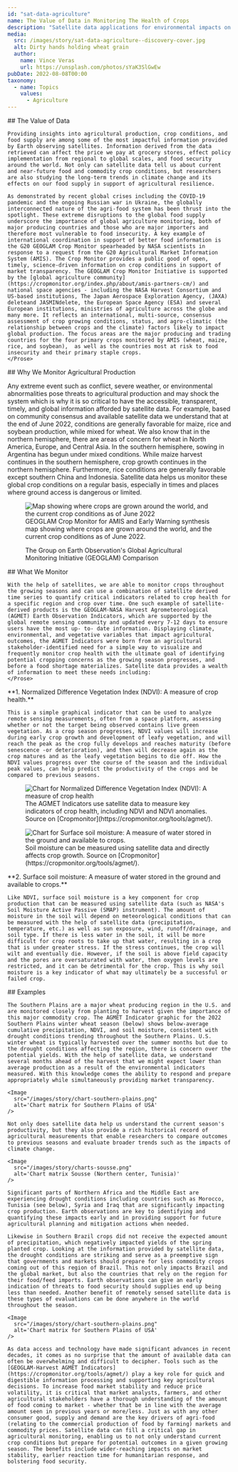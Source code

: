 ```yaml
---
id: "sat-data-agriculture"
name: The Value of Data in Monitoring The Health of Crops
description: "Satellite data applications for environmental impacts on world crop (cereal) supply and demand"
media:
  src: /images/story/sat-data-agriculture--discovery-cover.jpg
  alt: Dirty hands holding wheat grain
  author:
    name: Vince Veras
    url: https://unsplash.com/photos/sYaK3SlGwEw
pubDate: 2022-08-08T00:00
taxonomy:
  - name: Topics
    values:
      - Agriculture
---
```


<Block>
  <Prose>
    ## The Value of Data
    
    Providing insights into agricultural production, crop conditions, and food supply are among some of the most impactful information provided by Earth observing satellites. Information derived from the data retrieved can affect the price we pay at grocery stores, effect policy implementation from regional to global scales, and food security around the world. Not only can satellite data tell us about current and near-future food and commodity crop conditions, but researchers are also studying the long-term trends in climate change and its effects on our food supply in support of agricultural resilience.

    As demonstrated by recent global crises including the COVID-19 pandemic and the ongoing Russian war in Ukraine, the globally interconnected nature of the agri-food system has been thrust into the spotlight. These extreme disruptions to the global food supply underscore the importance of global agriculture monitoring, both of major producing countries and those who are major importers and therefore most vulnerable to food insecurity. A key example of international coordination in support of better food information is the G20 GEOGLAM Crop Monitor spearheaded by NASA scientists in response to a request from the G20 Agricultural Market Information System (AMIS). The Crop Monitor provides a public good of open, timely, science-driven information on crop conditions in support of market transparency. The GEOGLAM Crop Monitor Initiative is supported by the [global agriculture community](https://cropmonitor.org/index.php/about/amis-partners-cm/) and national space agencies - including the NASA Harvest Consortium and US-based institutions, The Japan Aerospace Exploration Agency, (JAXA) deleteand JASMINdelete, the European Space Agency (ESA) and several European institutions, ministries of agriculture across the globe and many more. It reflects an international, multi-source, consensus assessment of crop growing conditions, status, and agro-climatic (the relationship between crops and the climate) factors likely to impact global production. The focus areas are the major producing and trading countries for the four primary crops monitored by AMIS (wheat, maize, rice, and soybean),  as well as the countries most at risk to food insecurity and their primary staple crops.
    </Prose>

</Block>

<Block>
  <Prose>
  ## Why We Monitor Agricultural Production

Any extreme event such as conflict, severe weather, or environmental abnormalities pose threats to agricultural production and may shock the system which is why it is so critical to have the accessible, transparent, timely, and global information afforded by satellite data. For example, based on community consensus and available satellite data we understand that at the end of June 2022, conditions are generally favorable for maize, rice and soybean production, while mixed for wheat. We also know that in the northern hemisphere, there are areas of concern for wheat in North America, Europe, and Central Asia. In the southern hemisphere, sowing in Argentina has begun under mixed conditions. While maize harvest continues in the southern hemisphere, crop growth continues in the northern hemisphere. Furthermore, rice conditions are generally favorable except southern China and Indonesia. Satellite data helps us monitor these global crop conditions on a regular basis, especially in times and places where ground access is dangerous or limited.

  </Prose>
  <Figure>
    <Image
      src="/images/story/crops-around-world.jpg"
      alt='Map showing where crops are grown around the world, and the current crop conditions as of June 2022'
    />
    <Caption attrAuthor='GEOGLAM Crop Monitor' attrUrl='https://cropmonitor.org/'>
      GEOGLAM Crop Monitor for AMIS and Early Warning synthesis map showing where crops are grown around the world, and the current crop conditions as of June 2022.
    </Caption>
  </Figure>

  <Figure>
    <Map
      datasetId='geoglam'
      layerId='geoglam'
      dateTime='2022-06-15'
      zoom={4}
      center={[117.22,35.66]}
      compareDateTime='2024-06-15'
    />
    <Caption
      attrAuthor='NASA'
      attrUrl='https://nasa.gov/'
    >
    The Group on Earth Observation's Global Agricultural Monitoring Initiative (GEOGLAM) Comparison 
    </Caption>
  </Figure>

</Block>

<Block>
  <Prose>
    ## What We Monitor

    With the help of satellites, we are able to monitor crops throughout the growing seasons and can use a combination of satellite derived time series to quantify critical indicators related to crop health for a specific region and crop over time. One such example of satellite-derived products is the GEOGLAM-NASA Harvest Agrometeorological (AGMET) Earth Observation Indicators, which are supported by the global remote sensing community and updated every 7-12 days to ensure users have the most up- to- date information. Displaying climate, environmental, and vegetative variables that impact agricultural outcomes, the AGMET Indicators were born from an agricultural stakeholder-identified need for a simple way to visualize and frequently monitor crop health with the ultimate goal of identifying potential cropping concerns as the growing season progresses, and before a food shortage materializes. Satellite data provides a wealth of information to meet these needs including:
    </Prose>

</Block>

<Block>
  <Prose>
    **1. Normalized Difference Vegetation Index (NDVI): A measure of crop health.**

    This is a simple graphical indicator that can be used to analyze remote sensing measurements, often from a space platform, assessing whether or not the target being observed contains live green vegetation. As a crop season progresses, NDVI values will increase during early crop growth and development of leafy vegetation, and will reach the peak as the crop fully develops and reaches maturity (before senescence -or deterioration), and then will decrease again as the crop matures and as the leafy vegetation begins to die off. How the NDVI values progress over the course of the season and the individual peak values, can help predict the productivity of the crops and be compared to previous seasons.

  </Prose>
  <Figure>
    <Image
      src="/images/story/chart-crop-health.jpg"
      alt='Chart for Normalized Difference Vegetation Index (NDVI): A measure of crop health'
    />
    <Caption>
      The AGMET Indicators use satellite data to measure key indicators of crop health, including NDVI and NDVI anomalies. Source on [Cropmonitor](https://cropmonitor.org/tools/agmet/).
    </Caption>
  </Figure>
</Block>

<Block>
  <Figure>
    <Image
      src="/images/story/chart-soil-moisture.jpg"
      alt='Chart for Surface soil moisture: A measure of water stored in the ground and available to crops.'
    />
    <Caption>
      Soil moisture can be measured using satellite data and directly affects crop growth. Source on [Cropmonitor](https://cropmonitor.org/tools/agmet/).
    </Caption>
  </Figure>
  <Prose>
    **2. Surface soil moisture: A measure of water stored in the ground and available to crops.**

    Like NDVI, surface soil moisture is a key component for crop production that can be measured using satellite data (such as NASA's Soil Moisture Active Passive (SMAP) instrument). The amount of moisture in the soil will depend on meteorological conditions that can be measured with the help of satellite data (precipitation, temperature, etc.) as well as sun exposure, wind, runoff/drainage, and soil type. If there is less water in the soil, it will be more difficult for crop roots to take up that water, resulting in a crop that is under greater stress. If the stress continues, the crop will wilt and eventually die. However, if the soil is above field capacity and the pores are oversaturated with water, then oxygen levels are restricted, and it can be detrimental for the crop. This is why soil moisture is a key indicator of what may ultimately be a successful or failed crop.

  </Prose>
</Block>

<Block>
  <Prose>
    ## Examples

    The Southern Plains are a major wheat producing region in the U.S. and are monitored closely from planting to harvest given the importance of this major commodity crop. The AGMET Indicator graphic for the 2022 Southern Plains winter wheat season (below) shows below-average cumulative precipitation, NDVI, and soil moisture, consistent with drought conditions trending throughout the Southern Plains. U.S. winter wheat is typically harvested over the summer months but due to the drought conditions affecting the region, there is concern over the potential yields. With the help of satellite data, we understand several months ahead of the harvest that we might expect lower than average production as a result of the environmental indicators measured. With this knowledge comes the ability to respond and prepare appropriately while simultaneously providing market transparency.

    <Image
      src="/images/story/chart-southern-plains.png"
      alt='Chart matrix for Southern Plains of USA'
    />

    Not only does satellite data help us understand the current season's productivity, but they also provide a rich historical record of agricultural measurements that enable researchers to compare outcomes to previous seasons and evaluate broader trends such as the impacts of climate change.

    <Image
      src="/images/story/charts-sousse.png"
      alt='Chart matrix Sousse (Northern center, Tunisia)'
    />

    Significant parts of Northern Africa and the Middle East are experiencing drought conditions including countries such as Morocco, Tunisia (see below), Syria and Iraq that are significantly impacting crop production. Earth observations are key to identifying and quantifying these impacts early and in providing support for future agricultural planning and mitigation actions when needed.

    Likewise in Southern Brazil crops did not receive the expected amount of precipitation, which negatively impacted yields of the spring planted crop. Looking at the information provided by satellite data, the drought conditions are striking and serve as a preemptive sign that governments and markets should prepare for less commodity crops coming out of this region of Brazil. This not only impacts Brazil and the global market, but also the countries that rely on the region for their food/feed imports. Earth observations can give an early indication of threats to food security should supplies end up being less than needed. Another benefit of remotely sensed satellite data is these types of evaluations can be done anywhere in the world throughout the season.

    <Image
      src="/images/story/chart-southern-plains.png"
      alt='Chart matrix for Southern Plains of USA'
    />

    As data access and technology have made significant advances in recent decades, it comes as no surprise that the amount of available data can often be overwhelming and difficult to decipher. Tools such as the [GEOGLAM-Harvest AGMET Indicators](https://cropmonitor.org/tools/agmet/) play a key role for quick and digestible information processing and supporting key agricultural decisions. To increase food market stability and reduce price volatility, it is critical that market analysts, farmers, and other agricultural stakeholders have a thorough understanding of the amount of food coming to market - whether that be in line with the average amount seen in previous years or more/less. Just as with any other consumer good, supply and demand are the key drivers of agri-food (relating to the commercial production of food by farming) markets and commodity prices. Satellite data can fill a critical gap in agricultural monitoring, enabling us to not only understand current crop conditions but prepare for potential outcomes in a given growing season. The benefits include wider-reaching impacts on market stability, earlier reaction time for humanitarian response, and bolstering food security.

  </Prose>
</Block>

